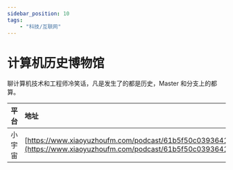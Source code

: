 ---
sidebar_position: 10
tags:
    - "科技/互联网"
---

# 计算机历史博物馆

聊计算机技术和工程师冷笑话，凡是发生了的都是历史，Master 和分支上的都算。

| 平台 | 地址 |
|:--|:----|
| 小宇宙 | [https://www.xiaoyuzhoufm.com/podcast/61b5f50c039364117719dcaa](https://www.xiaoyuzhoufm.com/podcast/61b5f50c039364117719dcaa) |
